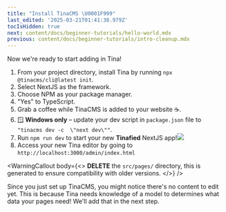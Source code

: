 ```yaml
---
title: "Install TinaCMS \U0001F999"
last_edited: '2025-03-21T01:41:38.979Z'
tocIsHidden: true
next: content/docs/beginner-tutorials/hello-world.mdx
previous: content/docs/beginner-tutorials/intro-cleanup.mdx
---
```


Now we're ready to start adding in Tina!

1. From your project directory, install Tina by running `npx @tinacms/cli@latest init`.
2. Select NextJS as the framework.
3. Choose NPM as your package manager.
4. "Yes" to TypeScript.
5. Grab a coffee while TinaCMS is added to your website ☕.
6. 🪟 **Windows only** – update your dev script in `package.json` file to `"tinacms dev -c  \"next dev\""`.
7. Run `npm run dev` to start your new **Tinafied** NextJS app!![](/img/tutorials/SCR-20250319-jkaq.png)
8. Access your new Tina editor by going to `http://localhost:3000/admin/index.html`

<WarningCallout
  body={<>
    **DELETE** the `src/pages/` directory, this is generated to ensure compatibility with older versions.
  </>}
/>

Since you just set up TinaCMS, you might notice there's no content to edit yet. This is because Tina needs knowledge of a model to determines what data your pages need! We'll add that in the next step.
